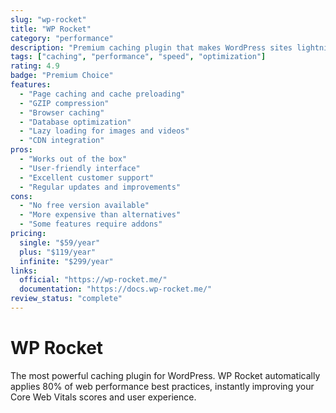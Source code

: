 ```yaml
---
slug: "wp-rocket"
title: "WP Rocket"
category: "performance"
description: "Premium caching plugin that makes WordPress sites lightning fast with minimal configuration. The easiest way to improve Core Web Vitals."
tags: ["caching", "performance", "speed", "optimization"]
rating: 4.9
badge: "Premium Choice"
features:
  - "Page caching and cache preloading"
  - "GZIP compression"
  - "Browser caching"
  - "Database optimization"
  - "Lazy loading for images and videos"
  - "CDN integration"
pros:
  - "Works out of the box"
  - "User-friendly interface"
  - "Excellent customer support"
  - "Regular updates and improvements"
cons:
  - "No free version available"
  - "More expensive than alternatives"
  - "Some features require addons"
pricing:
  single: "$59/year"
  plus: "$119/year"
  infinite: "$299/year"
links:
  official: "https://wp-rocket.me/"
  documentation: "https://docs.wp-rocket.me/"
review_status: "complete"
---
```


# WP Rocket

The most powerful caching plugin for WordPress. WP Rocket automatically applies 80% of web performance best practices, instantly improving your Core Web Vitals scores and user experience.